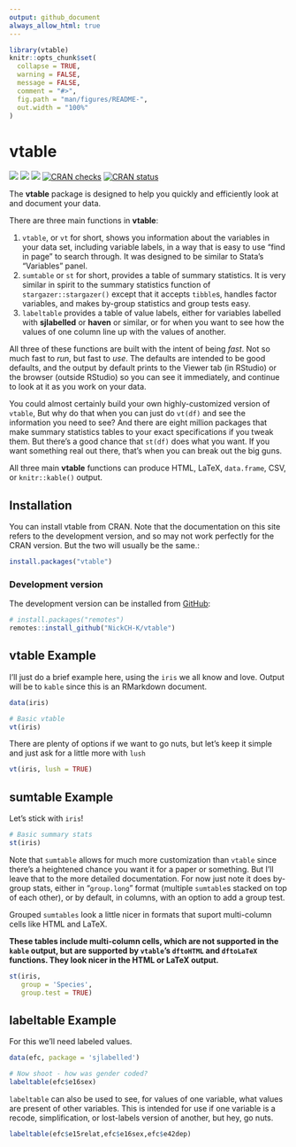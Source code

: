 ```yaml
---
output: github_document
always_allow_html: true
---
```


<!-- README.md is generated from README.Rmd. Please edit that file -->

```r
library(vtable)
knitr::opts_chunk$set(
  collapse = TRUE,
  warning = FALSE,
  message = FALSE,
  comment = "#>",
  fig.path = "man/figures/README-",
  out.width = "100%"
)
```
# vtable

<!-- badges: start -->

[![](http://cranlogs.r-pkg.org/badges/grand-total/vtable?color=orange)](https://cran.r-project.org/package=vtable) [![](http://cranlogs.r-pkg.org/badges/last-month/vtable?color=green)](https://cran.r-project.org/package=vtable) [![](https://www.r-pkg.org/badges/version/vtable?color=blue)](https://cran.r-project.org/package=vtable) [![CRAN
checks](https://cranchecks.info/badges/summary/vtable)](https://cran.r-project.org/web/checks/check_results_vtable.html) [![CRAN status](https://www.r-pkg.org/badges/version/vtable)](https://CRAN.R-project.org/package=vtable)

<!-- badges: end -->

The **vtable** package is designed to help you quickly and efficiently look at and document your data.

There are three main functions in **vtable**:

1. `vtable`, or `vt` for short, shows you information about the variables in your data set, including variable labels, in a way that is easy to use "find in page" to search through. It was designed to be similar to Stata's "Variables" panel.
2. `sumtable` or `st` for short, provides a table of summary statistics. It is very similar in spirit to the summary statistics function of `stargazer::stargazer()` except that it accepts `tibble`s, handles factor variables, and makes by-group statistics and group tests easy.
3. `labeltable` provides a table of value labels, either for variables labelled with **sjlabelled** or **haven** or similar, or for when you want to see how the values of one column line up with the values of another.

All three of these functions are built with the intent of being *fast*. Not so much fast to *run*, but fast to *use*. The defaults are intended to be good defaults, and the output by default prints to the Viewer tab (in RStudio) or the browser (outside RStudio) so you can see it immediately, and continue to look at it as you work on your data. 

You could almost certainly build your own highly-customized version of `vtable`, But why do that when you can just do `vt(df)` and see the information you need to see? And there are eight million packages that make summary statistics tables to your exact specifications if you tweak them. But there's a good chance that `st(df)` does what you want. If you want something real out there, that's when you can break out the big guns.

All three main **vtable** functions can produce HTML, LaTeX, `data.frame`, CSV, or `knitr::kable()` output.

## Installation

You can install vtable from CRAN. Note that the documentation on this site refers to the development version, and so may not work perfectly for the CRAN version. But the two will usually be the same.: 

```r
install.packages("vtable")
```

### Development version 

The development version can be installed from [GitHub](https://github.com/):

``` r
# install.packages("remotes")
remotes::install_github("NickCH-K/vtable")
```
## vtable Example

I'll just do a brief example here, using the `iris` we all know and love. Output will be to `kable` since this is an RMarkdown document.

```r
data(iris)

# Basic vtable
vt(iris)
```

There are plenty of options if we want to go nuts, but let's keep it simple and just ask for a little more with `lush`

```r
vt(iris, lush = TRUE)
```

## sumtable Example

Let's stick with `iris`!

```r
# Basic summary stats
st(iris)
```

Note that `sumtable` allows for much more customization than `vtable` since there's a heightened chance you want it for a paper or something. But I'll leave that to the more detailed documentation. For now just note it does by-group stats, either in "`group.long`" format (multiple `sumtable`s stacked on top of each other), or by default, in columns, with an option to add a group test.

Grouped `sumtables` look a little nicer in formats that suport multi-column cells like HTML and LaTeX. 

**These tables include multi-column cells, which are not supported in the `kable` output, but are supported by `vtable`'s `dftoHTML` and `dftoLaTeX` functions. They look nicer in the HTML or LaTeX output.**

```r
st(iris, 
   group = 'Species', 
   group.test = TRUE)
```

## labeltable Example

For this we'll need labeled values. 

```r
data(efc, package = 'sjlabelled')

# Now shoot - how was gender coded?
labeltable(efc$e16sex)
```

`labeltable` can also be used to see, for values of one variable, what values are present of other variables. This is intended for use if one variable is a recode, simplification, or lost-labels version of another, but hey, go nuts.

```r
labeltable(efc$e15relat,efc$e16sex,efc$e42dep)
```
